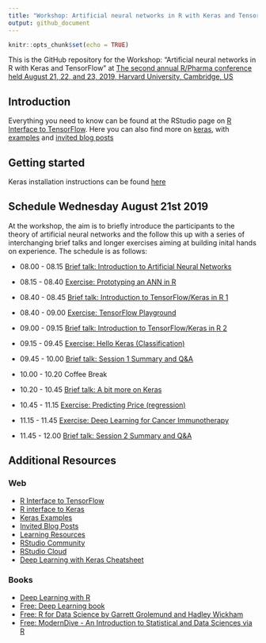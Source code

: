 ```yaml
---
title: "Workshop: Artificial neural networks in R with Keras and TensorFlow"
output: github_document
---
```


```r
knitr::opts_chunk$set(echo = TRUE)
```

This is the GitHub repository for the Workshop: "Artificial neural networks in R with Keras and TensorFlow" at [The second annual R/Pharma conference held August 21, 22, and 23, 2019, Harvard University, Cambridge, US](http://rinpharma.com/)

## Introduction

Everything you need to know can be found at the RStudio page on [R Interface to TensorFlow](https://tensorflow.rstudio.com/). Here you can also find more on [keras](https://tensorflow.rstudio.com/keras/), with [examples](https://tensorflow.rstudio.com/keras/articles/examples/) and [invited blog posts](https://blogs.rstudio.com/tensorflow/)

## Getting started

Keras installation instructions can be found [here](https://tensorflow.rstudio.com/keras/#getting-started)

## Schedule Wednesday August 21st 2019

At the workshop, the aim is to briefly introduce the participants to the theory of artificial neural networks and the follow this up with a series of interchanging brief talks and longer exercises aiming at building inital hands on experience. The schedule is as follows:

- 08.00 - 08.15 [Brief talk: Introduction to Artificial Neural Networks](Talks/01_introduction_to_artificial_neural_networks.html)
- 08.15 - 08.40 [Exercise: Prototyping an ANN in R](Exercises/01_ann_prototype.md)
- 08.40 - 08.45 [Brief talk: Introduction to TensorFlow/Keras in R 1](Talks/02_introduction_to_keras_1.html)
- 08.40 - 09.00 [Exercise: TensorFlow Playground](Exercises/02_tensorflow_playground.md)
- 09.00 - 09.15 [Brief talk: Introduction to TensorFlow/Keras in R 2](Talks/03_introduction_to_keras_2.html)
- 09.15 - 09.45 [Exercise: Hello Keras (Classification)](Exercises/03_hello_keras.md)
- 09.45 - 10.00 [Brief talk: Session 1 Summary and Q&A](Talks/04_session_1_summary.html)

- 10.00 - 10.20 Coffee Break

- 10.20 - 10.45 [Brief talk: A bit more on Keras](Talks/05_a_bit_more_on_keras.html)
- 10.45 - 11.15 [Exercise: Predicting Price (regression)](Exercises/04_diamonds_regression.md)
- 11.15 - 11.45 [Exercise: Deep Learning for Cancer Immunotherapy](Exercises/05_deep_learning_for_cancer_immunotherapy.md)
- 11.45 - 12.00 [Brief talk: Session 2 Summary and Q&A](Talks/06_session_2_summary.html)

## Additional Resources

### Web

* [R Interface to TensorFlow](https://tensorflow.rstudio.com/)
* [R interface to Keras](https://tensorflow.rstudio.com/keras/)
* [Keras Examples](https://tensorflow.rstudio.com/keras/articles/examples/)
* [Invited Blog Posts](https://blogs.rstudio.com/tensorflow/)
* [Learning Resources](https://tensorflow.rstudio.com/learn/resources.html)
* [RStudio Community](https://community.rstudio.com/)
* [RStudio Cloud](https://rstudio.cloud/)
* [Deep Learning with Keras Cheatsheet](https://github.com/rstudio/cheatsheets/raw/master/keras.pdf)

### Books

* [Deep Learning with R](https://www.manning.com/books/deep-learning-with-r)
* [Free: Deep Learning book](https://www.deeplearningbook.org/)
* [Free: R for Data Science by Garrett Grolemund and Hadley Wickham](https://r4ds.had.co.nz/)
* [Free: ModernDive - An Introduction to Statistical and Data Sciences via R](https://moderndive.com/)
